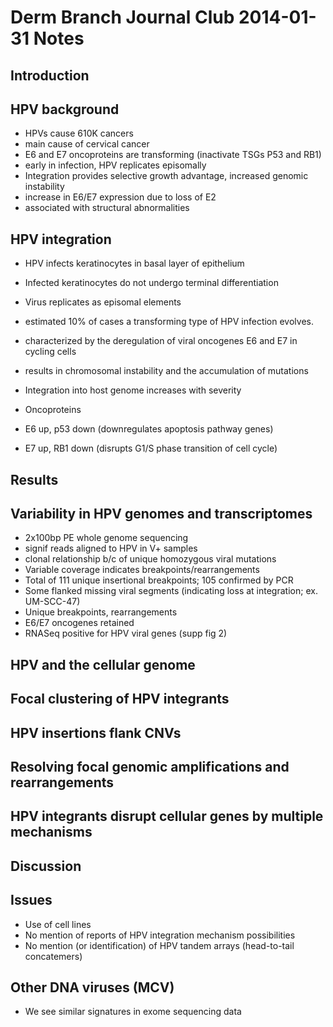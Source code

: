 Derm Branch Journal Club 2014-01-31 Notes
========================================================

Introduction
----------

## HPV background
* HPVs cause 610K cancers
* main cause of cervical cancer
* E6 and E7 oncoproteins are transforming (inactivate TSGs P53 and RB1)
* early in infection, HPV replicates episomally
* Integration provides selective growth advantage, increased genomic instability
* increase in E6/E7 expression due to loss of E2
* associated with structural abnormalities

## HPV integration
* HPV infects keratinocytes in basal layer of epithelium
* Infected keratinocytes do not undergo terminal differentiation
* Virus replicates as episomal elements
* estimated 10% of cases a transforming type of HPV infection evolves. 
* characterized by the deregulation of viral oncogenes E6 and E7 in cycling cells 
* results in chromosomal instability and the accumulation of mutations

* Integration into host genome increases with severity
* Oncoproteins
* E6 up, p53 down (downregulates apoptosis pathway genes)
* E7 up, RB1 down (disrupts G1/S phase transition of cell cycle)


Results
----------

## Variability in HPV genomes and transcriptomes

* 2x100bp PE whole genome sequencing
* signif reads aligned to HPV in V+ samples
* clonal relationship b/c of unique homozygous viral mutations
* Variable coverage indicates breakpoints/rearrangements
* Total of 111 unique insertional breakpoints; 105 confirmed by PCR
* Some flanked missing viral segments (indicating loss at integration; ex. UM-SCC-47)
* Unique breakpoints, rearrangements
* E6/E7 oncogenes retained
* RNASeq positive for HPV viral genes (supp fig 2)

## HPV and the cellular genome

## Focal clustering of HPV integrants

## HPV insertions flank CNVs

## Resolving focal genomic amplifications and rearrangements

## HPV integrants disrupt cellular genes by multiple mechanisms

Discussion
----------

Issues
------

* Use of cell lines
* No mention of reports of HPV integration mechanism possibilities
* No mention (or identification) of HPV tandem arrays (head-to-tail concatemers)

Other DNA viruses (MCV)
--------------------

* We see similar signatures in exome sequencing data
